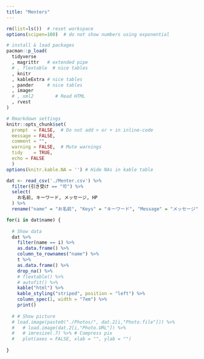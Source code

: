 ```yaml
---
title: "Menters"
---
```


```r

rm(list=ls())  # reset workspace
options(scipen=100)  # do not show numbers using exponential

# install & load packages
pacman::p_load(
  tidyverse
  , magrittr   # extended pipe
  # , flextable  # nice tables
  , knitr  
  , kableExtra # nice tables
  , pander     # nice tables
  , imager
  # , xml2        # Read HTML
  , rvest
)

# Rmarkdown settings
knitr::opts_chunk$set(
  prompt  = FALSE,  # Do not add > or + in inline-code
  message = FALSE, 
  comment = "", 
  warning = FALSE,  # Mute warnings
  tidy    = TRUE,
  echo = FALSE
  ) 
options(knitr.kable.NA = '') # Hide NAs in kable table

```

```r

dat <- read_csv('./Menter.csv') %>%
  filter(引き受け == "可") %>% 
  select(
    お名前, キーワード, メッセージ, HP
  ) %>% 
  rename("name" = "お名前", "Keys" = "キーワード", "Message" = "メッセージ")

for(i in dat$name) {
  
  # Show data
  dat %>%
    filter(name == i) %>%
    as.data.frame() %>%
    column_to_rownames("name") %>%
    t %>%                      
    as.data.frame() %>%
    drop_na() %>%
    # flextable() %>% 
    # autofit() %>% 
    kable("html") %>%
    kable_styling("striped", position = "left") %>%
    column_spec(1, width = "7em") %>% 
    print()
  
  # # Show picture
  # load.image(paste0("./Photos/", dat.2[i,"Photo.file"])) %>%
  #   # load.image(dat.2[i,"Photo.URL"]) %>%
  #   # imresize(.7) %>% # Compress pix
  #   plot(axes = FALSE, xlab = "", ylab = "")
  
}

```


